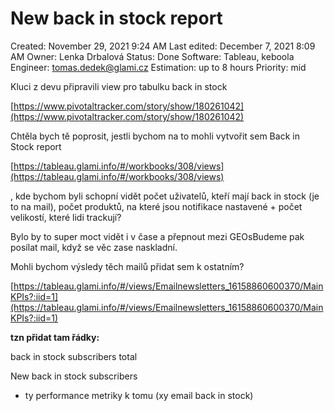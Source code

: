 # New back in stock report

Created: November 29, 2021 9:24 AM
Last edited: December 7, 2021 8:09 AM
Owner: Lenka Drbalová
Status: Done
Software: Tableau, keboola
Engineer: tomas.dedek@glami.cz
Estimation: up to 8 hours
Priority: mid

Kluci z devu připravili view pro tabulku back in stock

[https://www.pivotaltracker.com/story/show/180261042](https://www.pivotaltracker.com/story/show/180261042)

Chtěla bych tě poprosit, jestli bychom na to mohli vytvořit sem Back in Stock report

[https://tableau.glami.info/#/workbooks/308/views](https://tableau.glami.info/#/workbooks/308/views)

, kde bychom byli schopní vidět počet uživatelů, kteří mají back in stock (je to na mail), počet produktů, na které jsou notifikace nastavené + počet velikostí, které lidi trackují?

Bylo by to super moct vidět i v čase a přepnout mezi GEOsBudeme pak posílat mail, když se věc zase naskladní.

Mohli bychom výsledy těch mailů přidat sem k ostatním?

[https://tableau.glami.info/#/views/Emailnewsletters_16158860600370/MainKPIs?:iid=1](https://tableau.glami.info/#/views/Emailnewsletters_16158860600370/MainKPIs?:iid=1)

**tzn přidat tam řádky:**

back in stock subscribers total

New back in stock subscribers

+ ty performance metriky k tomu (xy email back in stock)